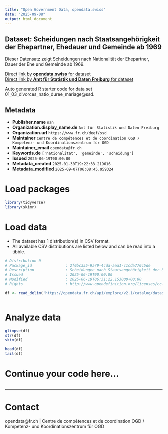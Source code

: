 ```yaml
---
title: "Open Government Data, opendata.swiss"
date: "2025-09-08"
output: html_document
---
```


## Dataset: Scheidungen nach Staatsangehörigkeit der Ehepartner, Ehedauer und Gemeinde ab 1969

Dieser Datensatz zeigt Scheidungen nach Nationalität der Ehepartner, Dauer der Ehe und Gemeinde ab 1969.

[Direct link by **opendata.swiss** for dataset](https://opendata.swiss/de/dataset/scheidungen-nach-staatsangehorigkeit-der-ehepartner-ehedauer-und-gemeinde-ab-1969)<br>
[Direct link by **Amt für Statistik und Daten Freiburg** for dataset](https://opendata.fr.ch/explore/dataset/01_03_divorces_natio_duree_mariage/)

Auto generated R starter code for data set 01_03_divorces_natio_duree_mariage@ssd.

## Metadata

- **Publisher.name** `nan`
- **Organization.display_name.de** `Amt für Statistik und Daten Freiburg`
- **Organization.url** `https://www.fr.ch/deef/ssd`
- **Maintainer** `Centre de compétences et de coordination OGD / Kompetenz- und Koordinationszentrum für OGD`
- **Maintainer_email** `opendata@fr.ch`
- **Keywords.de** `['nationalitat', 'gemeinde', 'scheidung']`
- **Issued** `2025-06-19T00:00:00`
- **Metadata_created** `2025-01-30T19:22:33.219616`
- **Metadata_modified** `2025-09-07T06:08:45.959324`


# Load packages

```r

library(tidyverse)
library(skimr)

```

# Load data

-   The dataset has 1 distribution(s) in CSV format.
-   All available CSV distributions are listed below and can be read into a tibble.

```r

# Distribution 0
# Package_id               : 2f0bc355-9a79-4cda-aaa1-c1cda770c5de
# Description              : Scheidungen nach Staatsangehörigkeit der Ehepartner, Ehedauer und Gemeinde ab 1969 (csv)
# Issued                   : 2025-06-19T00:00:00
# Modified                 : 2025-06-19T06:31:22.153000+00:00
# Rights                   : http://www.opendefinition.org/licenses/cc-by-sa

df <- read_delim('https://opendata.fr.ch/api/explore/v2.1/catalog/datasets/01_03_divorces_natio_duree_mariage/exports/csv?use_labels=true')



```

# Analyze data

```r

glimpse(df)
str(df)
skim(df)

head(df)
tail(df)

```

# Continue your code here...

```r

```

------------------------------------------------------------------------

# Contact

opendata@fr.ch | Centre de compétences et de coordination OGD / Kompetenz- und Koordinationszentrum für OGD
